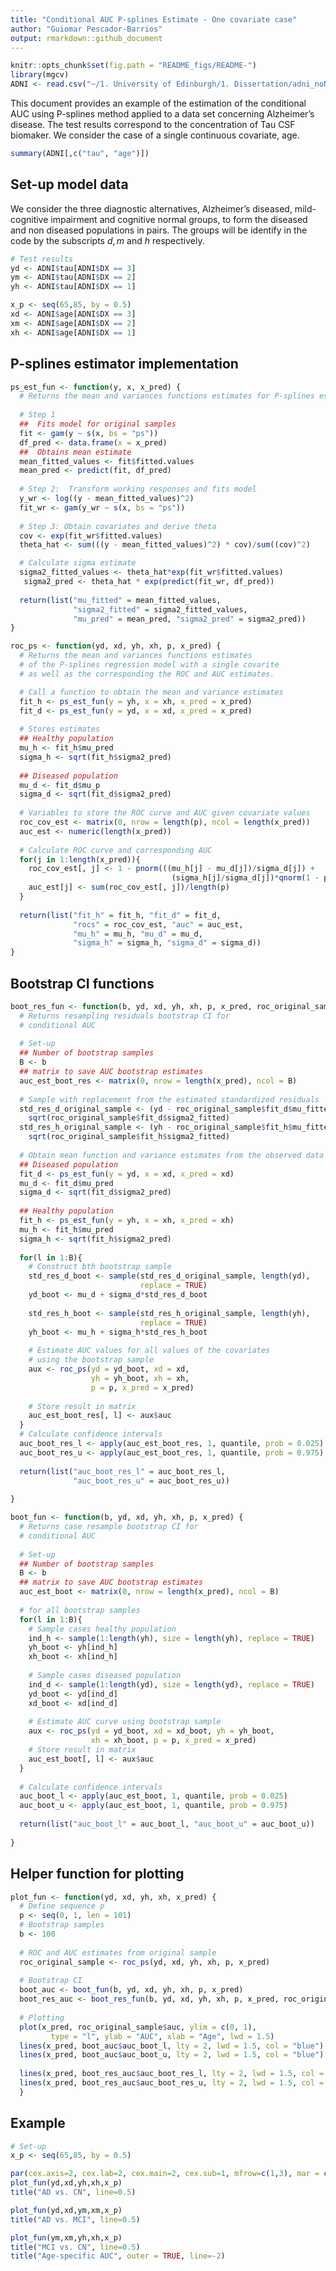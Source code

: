 ```yaml
---
title: "Conditional AUC P-splines Estimate - One covariate case"
author: "Guiomar Pescador-Barrios"
output: rmarkdown::github_document
---
```


```r
knitr::opts_chunk$set(fig.path = "README_figs/README-")
library(mgcv)
ADNI <- read.csv("~/1. University of Edinburgh/1. Dissertation/adni_noNA.csv")
```

This document provides an example of the estimation of the conditional AUC using P-splines method applied to a data set concerning Alzheimer's disease. The test results correspond to the concentration of Tau CSF biomaker. We consider the case of a single continuous covariate, age.

```r
summary(ADNI[,c("tau", "age")])
```


## Set-up model data

We consider the three diagnostic alternatives, Alzheimer's diseased, mild-cognitive impairment and cognitive normal groups, to form the diseased and non diseased populations in pairs. The groups will be identify in the code by the subscripts $d,m$ and $h$ respectively.

```r
# Test results
yd <- ADNI$tau[ADNI$DX == 3]
ym <- ADNI$tau[ADNI$DX == 2]
yh <- ADNI$tau[ADNI$DX == 1]

x_p <- seq(65,85, by = 0.5)
xd <- ADNI$age[ADNI$DX == 3]
xm <- ADNI$age[ADNI$DX == 2]
xh <- ADNI$age[ADNI$DX == 1]
```


## P-splines estimator implementation

```r
ps_est_fun <- function(y, x, x_pred) {
  # Returns the mean and variances functions estimates for P-splines estimator
  
  # Step 1
  ##  Fits model for original samples
  fit <- gam(y ~ s(x, bs = "ps"))
  df_pred <- data.frame(x = x_pred)
  ##  Obtains mean estimate
  mean_fitted_values <- fit$fitted.values
  mean_pred <- predict(fit, df_pred)
  
  # Step 2:  Transform working responses and fits model
  y_wr <- log((y - mean_fitted_values)^2)
  fit_wr <- gam(y_wr ~ s(x, bs = "ps"))
  
  # Step 3: Obtain covariates and derive theta
  cov <- exp(fit_wr$fitted.values)
  theta_hat <- sum(((y - mean_fitted_values)^2) * cov)/sum((cov)^2)

  # Calculate sigma estimate
  sigma2_fitted_values <- theta_hat*exp(fit_wr$fitted.values)
   sigma2_pred <- theta_hat * exp(predict(fit_wr, df_pred))
  
  return(list("mu_fitted" = mean_fitted_values, 
              "sigma2_fitted" = sigma2_fitted_values,
              "mu_pred" = mean_pred, "sigma2_pred" = sigma2_pred))
}
```

```r
roc_ps <- function(yd, xd, yh, xh, p, x_pred) {
  # Returns the mean and variances functions estimates 
  # of the P-splines regression model with a single covarite
  # as well as the corresponding the ROC and AUC estimates.

  # Call a function to obtain the mean and variance estimates
  fit_h <- ps_est_fun(y = yh, x = xh, x_pred = x_pred)
  fit_d <- ps_est_fun(y = yd, x = xd, x_pred = x_pred)
  
  # Stores estimates
  ## Healthy population
  mu_h <- fit_h$mu_pred
  sigma_h <- sqrt(fit_h$sigma2_pred)
  
  ## Diseased population
  mu_d <- fit_d$mu_p
  sigma_d <- sqrt(fit_d$sigma2_pred)
  
  # Variables to store the ROC curve and AUC given covariate values
  roc_cov_est <- matrix(0, nrow = length(p), ncol = length(x_pred))
  auc_est <- numeric(length(x_pred))
  
  # Calculate ROC curve and corresponding AUC 
  for(j in 1:length(x_pred)){
    roc_cov_est[, j] <- 1 - pnorm(((mu_h[j] - mu_d[j])/sigma_d[j]) + 
                                    (sigma_h[j]/sigma_d[j])*qnorm(1 - p))
    auc_est[j] <- sum(roc_cov_est[, j])/length(p)
  }
  
  return(list("fit_h" = fit_h, "fit_d" = fit_d,
              "rocs" = roc_cov_est, "auc" = auc_est, 
              "mu_h" = mu_h, "mu_d" = mu_d, 
              "sigma_h" = sigma_h, "sigma_d" = sigma_d))
}
```

## Bootstrap CI functions

```r
boot_res_fun <- function(b, yd, xd, yh, xh, p, x_pred, roc_original_sample) {
  # Returns resampling residuals bootstrap CI for 
  # conditional AUC
  
  # Set-up
  ## Number of bootstrap samples
  B <- b
  ## matrix to save AUC bootstrap estimates
  auc_est_boot_res <- matrix(0, nrow = length(x_pred), ncol = B)
  
  # Sample with replacement from the estimated standardized residuals
  std_res_d_original_sample <- (yd - roc_original_sample$fit_d$mu_fitted)/
    sqrt(roc_original_sample$fit_d$sigma2_fitted)
  std_res_h_original_sample <- (yh - roc_original_sample$fit_h$mu_fitted)/
    sqrt(roc_original_sample$fit_h$sigma2_fitted)
  
  # Obtain mean function and variance estimates from the observed data
  ## Diseased population
  fit_d <- ps_est_fun(y = yd, x = xd, x_pred = xd)
  mu_d <- fit_d$mu_pred
  sigma_d <- sqrt(fit_d$sigma2_pred)
  
  ## Healthy population
  fit_h <- ps_est_fun(y = yh, x = xh, x_pred = xh)
  mu_h <- fit_h$mu_pred
  sigma_h <- sqrt(fit_h$sigma2_pred)
  
  for(l in 1:B){
    # Construct bth bootstrap sample
    std_res_d_boot <- sample(std_res_d_original_sample, length(yd), 
                             replace = TRUE)
    yd_boot <- mu_d + sigma_d*std_res_d_boot
    
    std_res_h_boot <- sample(std_res_h_original_sample, length(yh), 
                             replace = TRUE)
    yh_boot <- mu_h + sigma_h*std_res_h_boot
    
    # Estimate AUC values for all values of the covariates
    # using the bootstrap sample
    aux <- roc_ps(yd = yd_boot, xd = xd,
                  yh = yh_boot, xh = xh,
                  p = p, x_pred = x_pred)
    
    # Store result in matrix
    auc_est_boot_res[, l] <- aux$auc
  }
  # Calculate confidence intervals
  auc_boot_res_l <- apply(auc_est_boot_res, 1, quantile, prob = 0.025)
  auc_boot_res_u <- apply(auc_est_boot_res, 1, quantile, prob = 0.975)
  
  return(list("auc_boot_res_l" = auc_boot_res_l, 
              "auc_boot_res_u" = auc_boot_res_u))
  
}


```


```r
boot_fun <- function(b, yd, xd, yh, xh, p, x_pred) {
  # Returns case resample bootstrap CI for 
  # conditional AUC
  
  # Set-up
  ## Number of bootstrap samples
  B <- b
  ## matrix to save AUC bootstrap estimates
  auc_est_boot <- matrix(0, nrow = length(x_pred), ncol = B)
  
  # for all bootstrap samples
  for(l in 1:B){
    # Sample cases healthy population
    ind_h <- sample(1:length(yh), size = length(yh), replace = TRUE)
    yh_boot <- yh[ind_h]  
    xh_boot <- xh[ind_h]
    
    # Sample cases diseased population
    ind_d <- sample(1:length(yd), size = length(yd), replace = TRUE)  
    yd_boot <- yd[ind_d]  
    xd_boot <- xd[ind_d]
    
    # Estimate AUC curve using bootstrap sample
    aux <- roc_ps(yd = yd_boot, xd = xd_boot, yh = yh_boot, 
                  xh = xh_boot, p = p, x_pred = x_pred)
    # Store result in matrix
    auc_est_boot[, l] <- aux$auc
  }
  
  # Calculate confidence intervals
  auc_boot_l <- apply(auc_est_boot, 1, quantile, prob = 0.025)
  auc_boot_u <- apply(auc_est_boot, 1, quantile, prob = 0.975)
  
  return(list("auc_boot_l" = auc_boot_l, "auc_boot_u" = auc_boot_u))
  
}
```

## Helper function for plotting

```r
plot_fun <- function(yd, xd, yh, xh, x_pred) {
  # Define sequence p
  p <- seq(0, 1, len = 101)
  # Bootstrap samples
  b <- 100
  
  # ROC and AUC estimates from original sample
  roc_original_sample <- roc_ps(yd, xd, yh, xh, p, x_pred)
    
  # Bootstrap CI
  boot_auc <- boot_fun(b, yd, xd, yh, xh, p, x_pred)
  boot_res_auc <- boot_res_fun(b, yd, xd, yh, xh, p, x_pred, roc_original_sample)
    
  # Plotting
  plot(x_pred, roc_original_sample$auc, ylim = c(0, 1),
         type = "l", ylab = "AUC", xlab = "Age", lwd = 1.5)
  lines(x_pred, boot_auc$auc_boot_l, lty = 2, lwd = 1.5, col = "blue")
  lines(x_pred, boot_auc$auc_boot_u, lty = 2, lwd = 1.5, col = "blue")
  
  lines(x_pred, boot_res_auc$auc_boot_res_l, lty = 2, lwd = 1.5, col = "red")
  lines(x_pred, boot_res_auc$auc_boot_res_u, lty = 2, lwd = 1.5, col = "red")
  }
```

## Example

```r
# Set-up
x_p <- seq(65,85, by = 0.5)

par(cex.axis=2, cex.lab=2, cex.main=2, cex.sub=1, mfrow=c(1,3), mar = c(5.5, 4.5, 6.5, 2.5))
plot_fun(yd,xd,yh,xh,x_p)
title("AD vs. CN", line=0.5) 

plot_fun(yd,xd,ym,xm,x_p)
title("AD vs. MCI", line=0.5) 

plot_fun(ym,xm,yh,xh,x_p)
title("MCI vs. CN", line=0.5) 
title("Age-specific AUC", outer = TRUE, line=-2) 

```

